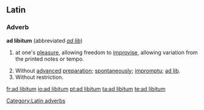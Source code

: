 {{wikipedia}}
==Latin==

===Adverb===
'''ad libitum'''  (abbreviated ''[[ad lib]]'')

# {{music|lang=la}} at one's [[pleasure]], allowing freedom to [[improvise]], allowing variation from the printed notes or tempo. 
# Without [[advance]]d [[preparation]]; [[spontaneously]]; [[impromptu]]; [[ad lib]].
# Without restriction.

[[Category:Latin adverbs]]

[[fr:ad libitum]]
[[io:ad libitum]]
[[pt:ad libitum]]
[[ta:ad libitum]]
[[te:ad libitum]]